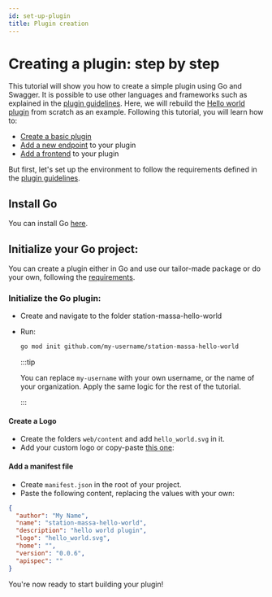```yaml
---
id: set-up-plugin
title: Plugin creation
---
```


# Creating a plugin: step by step

This tutorial will show you how to create a simple plugin using Go and Swagger. It is possible to use other languages and frameworks such as explained in the [plugin guidelines](./guidelines.mdx).
Here, we will rebuild the [Hello world plugin](https://github.com/massalabs/station-massa-hello-world/tree/main) from scratch as an example.
Following this tutorial, you will learn how to:

- [Create a basic plugin](./create-basic-plugin.mdx)
- [Add a new endpoint](./create-plugin-with-endpoint.mdx) to your plugin
- [Add a frontend](./create-plugin-with-a-frontend.mdx) to your plugin

But first, let's set up the environment to follow the requirements defined in the [plugin guidelines](./guidelines.mdx).

## Install Go

You can install Go [here](https://go.dev/doc/install).

## Initialize your Go project:

You can create a plugin either in Go and use our tailor-made package or do your own, following the [requirements](./guidelines.mdx).

### Initialize the Go plugin:

- Create and navigate to the folder station-massa-hello-world
- Run:

  ```bash
  go mod init github.com/my-username/station-massa-hello-world
  ```

  :::tip

  You can replace `my-username` with your own username, or the name of your organization. Apply the same logic for the rest of the tutorial.

  :::

#### Create a Logo

- Create the folders `web/content` and add `hello_world.svg` in it.
- Add your custom logo or copy-paste [this one](https://github.com/massalabs/station-massa-hello-world/blob/main/web/content/hello_world.svg?short_path=1cd8e84):

#### Add a manifest file

- Create `manifest.json` in the root of your project.
- Paste the following content, replacing the values with your own:

```json
{
  "author": "My Name",
  "name": "station-massa-hello-world",
  "description": "hello world plugin",
  "logo": "hello_world.svg",
  "home": "",
  "version": "0.0.6",
  "apispec": ""
}
```

You're now ready to start building your plugin!
